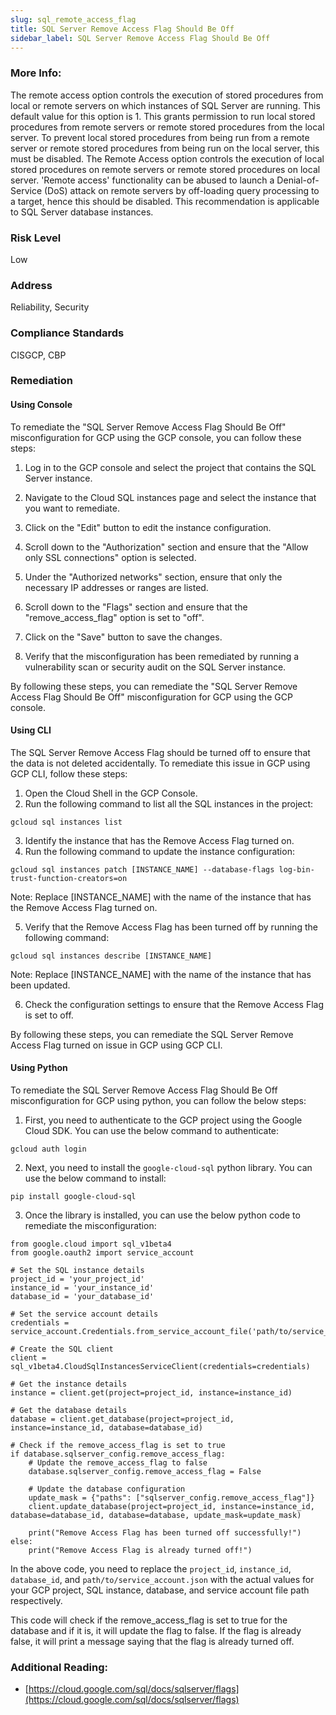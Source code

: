 ```yaml
---
slug: sql_remote_access_flag
title: SQL Server Remove Access Flag Should Be Off
sidebar_label: SQL Server Remove Access Flag Should Be Off
---
```


### More Info:

The remote access option controls the execution of stored procedures from local or remote servers on which instances of SQL Server are running. This default value for this option is 1. This grants permission to run local stored procedures from remote servers or remote stored procedures from the local server. To prevent local stored procedures from being run from a remote server or remote stored procedures from being run on the local server, this must be disabled. The Remote Access option controls the execution of local stored procedures on remote servers or remote stored procedures on local server. 'Remote access' functionality can be abused to launch a Denial-of-Service (DoS) attack on remote servers by off-loading query processing to a target, hence this should be disabled. This recommendation is applicable to SQL Server database instances.

### Risk Level

Low

### Address

Reliability, Security

### Compliance Standards

CISGCP, CBP

### Remediation

#### Using Console

To remediate the "SQL Server Remove Access Flag Should Be Off" misconfiguration for GCP using the GCP console, you can follow these steps:

1. Log in to the GCP console and select the project that contains the SQL Server instance.

2. Navigate to the Cloud SQL instances page and select the instance that you want to remediate.

3. Click on the "Edit" button to edit the instance configuration.

4. Scroll down to the "Authorization" section and ensure that the "Allow only SSL connections" option is selected.

5. Under the "Authorized networks" section, ensure that only the necessary IP addresses or ranges are listed.

6. Scroll down to the "Flags" section and ensure that the "remove_access_flag" option is set to "off".

7. Click on the "Save" button to save the changes.

8. Verify that the misconfiguration has been remediated by running a vulnerability scan or security audit on the SQL Server instance.

By following these steps, you can remediate the "SQL Server Remove Access Flag Should Be Off" misconfiguration for GCP using the GCP console.

#### Using CLI

The SQL Server Remove Access Flag should be turned off to ensure that the data is not deleted accidentally. To remediate this issue in GCP using GCP CLI, follow these steps:

1. Open the Cloud Shell in the GCP Console.
2. Run the following command to list all the SQL instances in the project:

```
gcloud sql instances list
```

3. Identify the instance that has the Remove Access Flag turned on.
4. Run the following command to update the instance configuration:

```
gcloud sql instances patch [INSTANCE_NAME] --database-flags log-bin-trust-function-creators=on
```

Note: Replace [INSTANCE_NAME] with the name of the instance that has the Remove Access Flag turned on.

5. Verify that the Remove Access Flag has been turned off by running the following command:

```
gcloud sql instances describe [INSTANCE_NAME]
```

Note: Replace [INSTANCE_NAME] with the name of the instance that has been updated.

6. Check the configuration settings to ensure that the Remove Access Flag is set to off.

By following these steps, you can remediate the SQL Server Remove Access Flag turned on issue in GCP using GCP CLI.

#### Using Python

To remediate the SQL Server Remove Access Flag Should Be Off misconfiguration for GCP using python, you can follow the below steps:

1. First, you need to authenticate to the GCP project using the Google Cloud SDK. You can use the below command to authenticate:

```
gcloud auth login
```

2. Next, you need to install the `google-cloud-sql` python library. You can use the below command to install:

```
pip install google-cloud-sql
```

3. Once the library is installed, you can use the below python code to remediate the misconfiguration:

```
from google.cloud import sql_v1beta4
from google.oauth2 import service_account

# Set the SQL instance details
project_id = 'your_project_id'
instance_id = 'your_instance_id'
database_id = 'your_database_id'

# Set the service account details
credentials = service_account.Credentials.from_service_account_file('path/to/service_account.json')

# Create the SQL client
client = sql_v1beta4.CloudSqlInstancesServiceClient(credentials=credentials)

# Get the instance details
instance = client.get(project=project_id, instance=instance_id)

# Get the database details
database = client.get_database(project=project_id, instance=instance_id, database=database_id)

# Check if the remove_access_flag is set to true
if database.sqlserver_config.remove_access_flag:
    # Update the remove_access_flag to false
    database.sqlserver_config.remove_access_flag = False
    
    # Update the database configuration
    update_mask = {"paths": ["sqlserver_config.remove_access_flag"]}
    client.update_database(project=project_id, instance=instance_id, database=database_id, database=database, update_mask=update_mask)
    
    print("Remove Access Flag has been turned off successfully!")
else:
    print("Remove Access Flag is already turned off!")
```

In the above code, you need to replace the `project_id`, `instance_id`, `database_id`, and `path/to/service_account.json` with the actual values for your GCP project, SQL instance, database, and service account file path respectively.

This code will check if the remove_access_flag is set to true for the database and if it is, it will update the flag to false. If the flag is already false, it will print a message saying that the flag is already turned off.


### Additional Reading:

- [https://cloud.google.com/sql/docs/sqlserver/flags](https://cloud.google.com/sql/docs/sqlserver/flags) 

